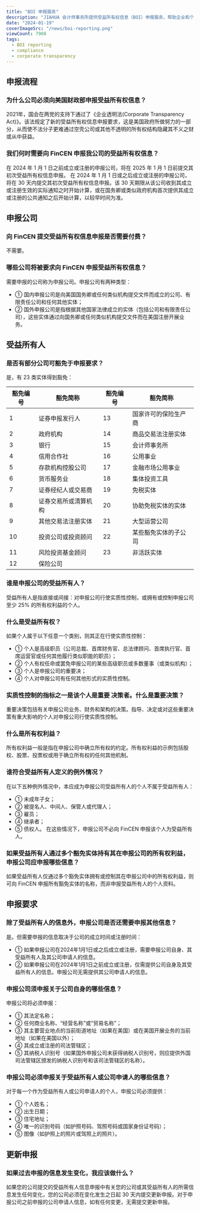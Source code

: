 ```yaml
---
title: "BOI 申报服务"
description: "JIAHUA 会计师事务所提供受益所有权信息（BOI）申报服务，帮助企业和个人确保符合《企业透明法》的申报要求，避免潜在的合规风险。"
date: "2024-01-19"
coverImageSrc: "/news/boi-reporting.png"
viewCount: 7908
tags:
  - BOI reporting
  - compliance
  - corporate transparency
---
```


## 申报流程

### 为什么公司必须向美国财政部申报受益所有权信息？

2021年，国会在两党的支持下通过了《企业透明法(Corporate Transparency Act)》。该法规定了新的受益所有权信息申报要求，这是美国政府所做努力的一部分，从而使不法分子更难通过空壳公司或其他不透明的所有权结构隐藏其不义之财或从中获益。

### 我们何时需要向 FinCEN 申报我公司的受益所有权信息？

在 2024 年 1 月 1 日之前成立或注册的申报公司，将在 2025 年 1 月 1 日前提交其初次受益所有权信息申报。
在 2024 年 1 月 1 日或之后成立或注册的申报公司，将在 30 天内提交其初次受益所有权信息申报。该 30 天期限从该公司收到其成立或注册生效的实际通知之时开始计算，或在国务卿或类似政府机构首次提供其成立或注册的公共通知之后开始计算，以较早时间为准。

## 申报公司

### 向 FinCEN 提交受益所有权信息申报是否需要付费？

不需要。

### 哪些公司将被要求向 FinCEN 申报受益所有权信息？

需要申报的公司称为申报公司。申报公司有两种类型： 
- ① 国内申报公司是向美国国务卿或任何类似机构提交文件而成立的公司、有限责任公司和任何其他实体； 
- ② 国外申报公司是指根据其他国家法律成立的实体（包括公司和有限责任公司），这些实体通过向国务卿或任何类似机构提交文件而在美国注册开展业务。

## 受益所有人

### 是否有部分公司可豁免于申报要求？

是，有 23 类实体得到豁免：

| 豁免编号 | 豁免简称             | 豁免编号 | 豁免简称               |
|----------|----------------------|----------|------------------------|
| 1        | 证券申报发行人       | 13       | 国家许可的保险生产商   |
| 2        | 政府机构             | 14       | 商品交易法注册实体     |
| 3        | 银行                 | 15       | 会计师事务所           |
| 4        | 信用合作社           | 16       | 公用事业               |
| 5        | 存款机构控股公司     | 17       | 金融市场公用事业       |
| 6        | 货币服务业           | 18       | 集体投资工具           |
| 7        | 证券经纪人或交易商   | 19       | 免税实体               |
| 8        | 证券交易所或清算机构 | 20       | 协助免税实体的实体     |
| 9        | 其他交易法注册实体   | 21       | 大型运营公司           |
| 10       | 投资公司或投资顾问   | 22       | 某些豁免实体的子公司   |
| 11       | 风险投资基金顾问     | 23       | 非活跃实体             |
| 12       | 保险公司             |          |                        |

### 谁是申报公司的受益所有人？
受益所有人是指直接或间接：对申报公司行使实质性控制，或拥有或控制申报公司至少 25% 的所有权利益的个人。

### 什么是受益所有权？
如果个人属于以下任意一个类别，则其正在行使实质性控制：
- ① 个人是高级职员（公司总裁、首席财务官、总法律顾问、首席执行官、首席运营官或任何其他履行类似职能的职员）；
- ② 个人有权任命或罢免申报公司的某些高级职员或多数董事（或类似机构）；
- ③ 个人是申报公司的重要决；
- ④ 个人对申报公司有任何其他形式的实质性控制。

### 实质性控制的指标之一是该个人是重要 决策者。什么是重要决策？
重要决策包括有关申报公司业务、财务和架构的决策。指导、决定或对这些重要决策有重大影响的个人对申报公司行使实质性控制。

### 什么是所有权利益？
所有权利益一般是指在申报公司中确立所有权的约定。所有权利益的示例包括股权、股票、投票权或用于确立所有权的任何其他机制。

### 谁符合受益所有人定义的例外情况？
在以下五种例外情况中，本应成为申报公司受益所有人的个人不属于受益所有人：
- ① 未成年子女；
- ② 被提名人、中间人、保管人或代理人；
- ③ 雇员；
- ④ 继承者；
- ⑤ 债权人。
在这些情况下，申报公司不必向 FinCEN 申报该个人为受益所有人。

### 如果受益所有人通过多个豁免实体持有其在申报公司的所有权利益，申报公司应申报哪些信息？

如果受益所有人仅通过多个豁免实体拥有或控制其在申报公司中的所有权利益，则可向 FinCEN 申报所有豁免实体的名称，而非申报受益所有人的个人资料。

## 申报要求

### 除了受益所有人的信息外，申报公司是否还需要申报其他信息？

是。但需要申报的信息取决于公司的成立时间或注册时间：
- ① 如果申报公司在2024年1月1日或之后成立或注册，需要申报公司自身、其受益所有人及其公司申请人的信息。
- ② 如果申报公司在2024年1月1日之前成立或注册，仅需提供公司自身及其受益所有人的信息。申报公司无需提供其公司申请人的信息。

### 申报公司须申报关于公司自身的哪些信息？

申报公司将必须申报：
- ① 其法定名称；
- ② 任何商业名称、“经营名称”或“贸易名称”；
- ③ 其主要营业地点的当前街道地址（如果在美国）或在美国开展业务的当前地址（如果在美国以外）；
- ④ 其成立或注册的司法管辖区；
- ⑤ 其纳税人识别号（如果国外申报公司未获得纳税人识别号，则应提供外国司法管辖区颁发的纳税人识别号和该司法管辖区的名称）。

### 申报公司必须申报关于受益所有人或公司申请人的哪些信息？

对于每一个作为受益所有人或公司申请人的个人，申报公司必须提供：
- ① 个人姓名；
- ② 出生日期；
- ③ 住宅地址；
- ④ 唯一的识别号码（如护照号码、驾照号码或国家身份证号码）；
- ⑤ 图像（如护照上的照片或驾照上的照片）。

## 更新申报

### 如果过去申报的信息发生变化，我应该做什么？

如果您的公司提交的受益所有人信息申报中有关您的公司或其受益所有人的所需信息发生任何变化，您的公司必须在变化发生之日起 30 天内提交更新申报。对于申报公司之前申报的公司申请人信息，如有任何变更，无需提交更新申报。